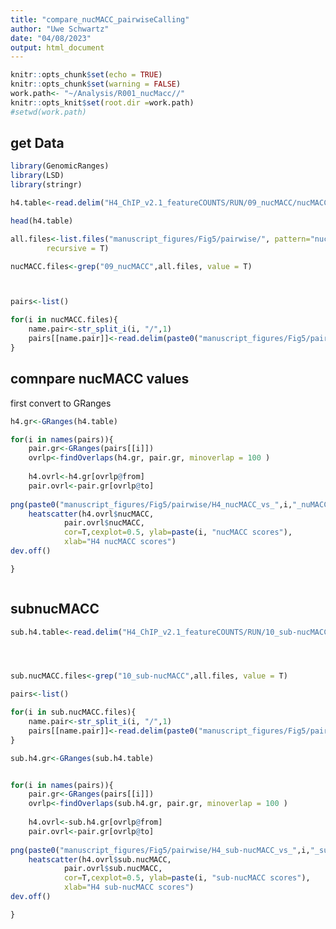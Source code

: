 ```yaml
---
title: "compare_nucMACC_pairwiseCalling"
author: "Uwe Schwartz"
date: "04/08/2023"
output: html_document
---
```



```r
knitr::opts_chunk$set(echo = TRUE)
knitr::opts_chunk$set(warning = FALSE)
work.path<- "~/Analysis/R001_nucMacc//"
knitr::opts_knit$set(root.dir =work.path)
#setwd(work.path)
```

## get Data
```r
library(GenomicRanges)
library(LSD)
library(stringr)

h4.table<-read.delim("H4_ChIP_v2.1_featureCOUNTS/RUN/09_nucMACC/nucMACC_result_table.tsv")

head(h4.table)

all.files<-list.files("manuscript_figures/Fig5/pairwise/", pattern="nucMACC_result_table.tsv",
        recursive = T)

nucMACC.files<-grep("09_nucMACC",all.files, value = T)



pairs<-list()

for(i in nucMACC.files){
    name.pair<-str_split_i(i, "/",1)
    pairs[[name.pair]]<-read.delim(paste0("manuscript_figures/Fig5/pairwise/",i))
}

```

## comnpare nucMACC values

first convert to GRanges

```r

h4.gr<-GRanges(h4.table)

for(i in names(pairs)){
    pair.gr<-GRanges(pairs[[i]])
    ovrlp<-findOverlaps(h4.gr, pair.gr, minoverlap = 100 )
    
    h4.ovrl<-h4.gr[ovrlp@from]
    pair.ovrl<-pair.gr[ovrlp@to]
    
png(paste0("manuscript_figures/Fig5/pairwise/H4_nucMACC_vs_",i,"_nuMACC.png"), width = 1280, height = 1280, res =300 )    
    heatscatter(h4.ovrl$nucMACC, 
            pair.ovrl$nucMACC,
            cor=T,cexplot=0.5, ylab=paste(i, "nucMACC scores"),
            xlab="H4 nucMACC scores")
dev.off()

}



```


## subnucMACC

```r

sub.h4.table<-read.delim("H4_ChIP_v2.1_featureCOUNTS/RUN/10_sub-nucMACC/sub-nucMACC_result_table.tsv")




sub.nucMACC.files<-grep("10_sub-nucMACC",all.files, value = T)

pairs<-list()

for(i in sub.nucMACC.files){
    name.pair<-str_split_i(i, "/",1)
    pairs[[name.pair]]<-read.delim(paste0("manuscript_figures/Fig5/pairwise/",i))
}

sub.h4.gr<-GRanges(sub.h4.table)


for(i in names(pairs)){
    pair.gr<-GRanges(pairs[[i]])
    ovrlp<-findOverlaps(sub.h4.gr, pair.gr, minoverlap = 100 )
    
    h4.ovrl<-sub.h4.gr[ovrlp@from]
    pair.ovrl<-pair.gr[ovrlp@to]
    
png(paste0("manuscript_figures/Fig5/pairwise/H4_sub-nucMACC_vs_",i,"_sub-nuMACC.png"), width = 1280, height = 1280, res =300 )    
    heatscatter(h4.ovrl$sub.nucMACC, 
            pair.ovrl$sub.nucMACC,
            cor=T,cexplot=0.5, ylab=paste(i, "sub-nucMACC scores"),
            xlab="H4 sub-nucMACC scores")
dev.off()

}

```

